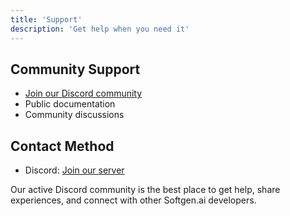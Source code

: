 ```yaml
---
title: 'Support'
description: 'Get help when you need it'
---
```


## Community Support
- [Join our Discord community](https://discord.com/invite/MCUZhuEk)
- Public documentation
- Community discussions

## Contact Method
- Discord: [Join our server](https://discord.com/invite/MCUZhuEk)

Our active Discord community is the best place to get help, share experiences, and connect with other Softgen.ai developers.